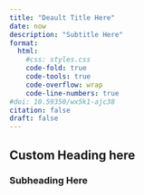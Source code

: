 ```yaml
---
title: "Deault Title Here"
date: now
description: "Subtitle Here"
format:
  html:
    #css: styles.css
    code-fold: true
    code-tools: true
    code-overflow: wrap
    code-line-numbers: true
#doi: 10.59350/wx5k1-ajc38
citation: false
draft: false
---
```


## Custom Heading here

### Subheading Here
